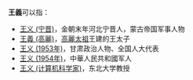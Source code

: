 '''王義'''可以指：
* [[王义_(宁晋)|王义 (宁晋)]]，金朝末年河北宁晋人，蒙古帝国军事人物
* [[王義_(高麗)|王義 (高麗)]]，[[高麗太祖|高麗太祖]]王建的王太子
* [[王义_(1953年)|王义 (1953年)]]，甘肃政治人物、全国人大代表
* [[王义_(1954年)|王义 (1954年)]]，中華人民共和國军人
* [[王义_(计算机科学家)|王义 (计算机科学家)]]，东北大学教授
{{disambig|Cat=二字王姓人名消歧義|Yi}}